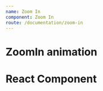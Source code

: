 ```yaml
---
name: Zoom In
component: Zoom In
route: /documentation/zoom-in
---
```




# ZoomIn animation

<Playground>  
  <ZoomIn>
    <div
      style={{
        maxWidth: 300,
        boxShadow: "rgba(0, 0, 0, 0.2) 0px 0px 10px",
        backgroundColor: "white",
        textAlign: "center",
        borderRadius: 4,
        padding: 8,
        marginTop: 8,
        width: 300
      }}
    >
      <h1>React Component</h1>
    </div>
  </ZoomIn>
</Playground>
